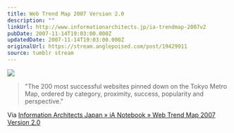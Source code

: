 ```yaml
---
title: Web Trend Map 2007 Version 2.0
description: ""
linkUrl: http://www.informationarchitects.jp/ia-trendmap-2007v2
pubDate: 2007-11-14T19:03:00.000Z
updatedDate: 2007-11-14T19:03:00.000Z
originalUrl: https://stream.anglepoised.com/post/19429911
source: tumblr stream
---
```


![](/images/notes/web-trend-map-2007-version-2-0.gif)

> "The 200 most successful websites pinned down on the Tokyo Metro Map, ordered by category, proximity, success, popularity and perspective."

Via [Information Architects Japan » iA Notebook » Web Trend Map 2007 Version 2.0](http://www.informationarchitects.jp/ia-trendmap-2007v2)

